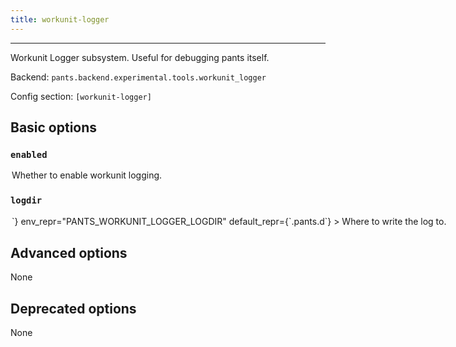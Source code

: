 ```yaml
---
title: workunit-logger
---
```



---

Workunit Logger subsystem. Useful for debugging pants itself.

Backend: <span className="color--primary">`pants.backend.experimental.tools.workunit_logger`</span>

Config section: <span className="color--primary">`[workunit-logger]`</span>

<span className={styles.options}>

## Basic options

### `enabled`

<Option
  cli_repr={`--[no-]workunit-logger-enabled`}
  env_repr="PANTS_WORKUNIT_LOGGER_ENABLED"
  default_repr={`False`}
>
  Whether to enable workunit logging.
</Option>

### `logdir`

<Option
  cli_repr={`--workunit-logger-logdir=<str>`}
  env_repr="PANTS_WORKUNIT_LOGGER_LOGDIR"
  default_repr={`.pants.d`}
>
  Where to write the log to.
</Option>

## Advanced options

None

## Deprecated options

None

</span>

